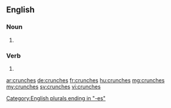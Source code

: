==English==

===Noun===
{{head|en|plural}}

# {{plural of|crunch|lang=en}}

===Verb===
{{head|en|verb form}}

# {{en-third-person singular of|crunch}}

[[Category:English plurals ending in "-es"]]

[[ar:crunches]]
[[de:crunches]]
[[fr:crunches]]
[[hu:crunches]]
[[mg:crunches]]
[[my:crunches]]
[[sv:crunches]]
[[vi:crunches]]
